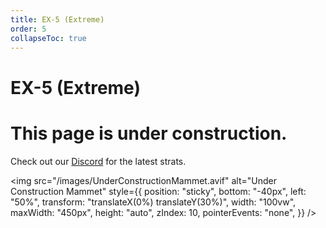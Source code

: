 ```yaml
---
title: EX-5 (Extreme)
order: 5
collapseToc: true
---
```


# EX-5 (Extreme)

# This page is under construction.

Check out our <a href="https://discord.com/invite/naurffxiv" class="text-blue-500 underline">Discord</a> for the latest strats.

<img
  src="/images/UnderConstructionMammet.avif"
  alt="Under Construction Mammet"
  style={{
    position: "sticky",
    bottom: "-40px",
    left: "50%",
    transform: "translateX(0%) translateY(30%)",
    width: "100vw",
    maxWidth: "450px",
    height: "auto",
    zIndex: 10,
    pointerEvents: "none",
  }}
/>
